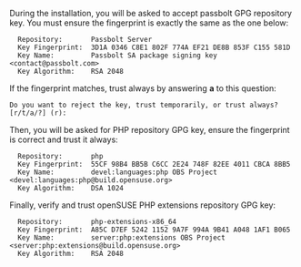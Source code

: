 During the installation, you will be asked to accept passbolt GPG repository key. You must ensure the fingerprint is exactly the same as the one below:

```
  Repository:       Passbolt Server
  Key Fingerprint:  3D1A 0346 C8E1 802F 774A EF21 DE8B 853F C155 581D
  Key Name:         Passbolt SA package signing key <contact@passbolt.com>
  Key Algorithm:    RSA 2048
```

If the fingerprint matches, trust always by answering **a** to this question:

```
Do you want to reject the key, trust temporarily, or trust always? [r/t/a/?] (r):
```

Then, you will be asked for PHP repository GPG key, ensure the fingerprint is correct and trust it always:

```
  Repository:       php
  Key Fingerprint:  55CF 98B4 BB5B C6CC 2E24 748F 82EE 4011 CBCA 8BB5
  Key Name:         devel:languages:php OBS Project <devel:languages:php@build.opensuse.org>
  Key Algorithm:    DSA 1024
```

Finally, verify and trust openSUSE PHP extensions repository GPG key:

```
  Repository:       php-extensions-x86_64
  Key Fingerprint:  A85C D7EF 5242 1152 9A7F 994A 9B41 A048 1AF1 B065
  Key Name:         server:php:extensions OBS Project <server:php:extensions@build.opensuse.org>
  Key Algorithm:    RSA 2048
```